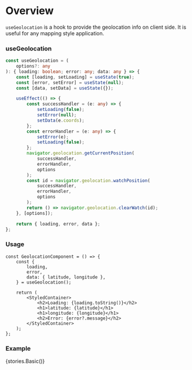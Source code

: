 
<Meta title="Hooks/Docs/useGeolocation" component={GeolocationComponent} />

# Overview

`useGeolocation` is a hook to provide the geolocation info on client side. It is useful for any mapping style application.

### useGeolocation

```ts
const useGeolocation = (
    options?: any
): { loading: boolean; error: any; data: any } => {
    const [loading, setLoading] = useState(true);
    const [error, setError] = useState(null);
    const [data, setData] = useState({});

    useEffect(() => {
        const successHandler = (e: any) => {
            setLoading(false);
            setError(null);
            setData(e.coords);
        };
        const errorHandler = (e: any) => {
            setError(e);
            setLoading(false);
        };
        navigator.geolocation.getCurrentPosition(
            successHandler,
            errorHandler,
            options
        );
        const id = navigator.geolocation.watchPosition(
            successHandler,
            errorHandler,
            options
        );
        return () => navigator.geolocation.clearWatch(id);
    }, [options]);

    return { loading, error, data };
};
```

### Usage

```tsx
const GeolocationComponent = () => {
    const {
        loading,
        error,
        data: { latitude, longitude },
    } = useGeolocation();

    return (
        <StyledContainer>
            <h2>Loading: {loading.toString()}</h2>
            <h1>latitude: {latitude}</h1>
            <h1>longitude: {longitude}</h1>
            <h2>Error: {error?.message}</h2>
        </StyledContainer>
    );
};
```

### Example

<Preview>
    <Story name="useGeolocation">{stories.Basic()}</Story>
</Preview>
